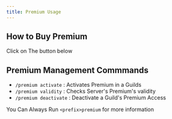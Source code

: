 ```yaml
---
title: Premium Usage
---
```


## How to Buy Premium

Click on The button below
<Card title="Buy Premium" icon="link" href="https://grootbot.pro/premium">
</Card>

## Premium Management Commmands

- `/premium activate` : Activates Premium in a Guilds
- `/premium validity` : Checks Server's Premium's validity
- `/premium deactivate` : Deactivate a Guild's Premium Access

<Note>You Can Always Run `<prefix>premium` for more information</Note>